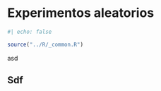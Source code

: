 # Experimentos aleatorios {#sec-random-exp}

```r
#| echo: false

source("../R/_common.R")
```

asd

## Sdf

